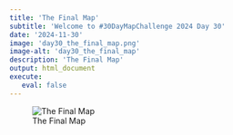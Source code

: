 ```yaml
---
title: 'The Final Map'
subtitle: 'Welcome to #30DayMapChallenge 2024 Day 30'
date: '2024-11-30'
image: 'day30_the_final_map.png'
image-alt: 'day30_the_final_map'
description: 'The Final Map'
output: html_document
execute: 
   eval: false
---
```


![The Final Map](day30_the_final_map.png)